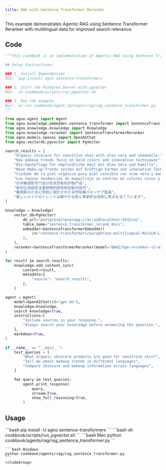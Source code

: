 ```yaml
---
title: RAG with Sentence Transformer Reranker
---
```


This example demonstrates Agentic RAG using Sentence Transformer Reranker with multilingual data for improved search relevance.

## Code

```python cookbook/agents/rag/rag_sentence_transformer.py
"""This cookbook is an implementation of Agentic RAG using Sentence Transformer Reranker with multilingual data.

## Setup Instructions:

### 1. Install Dependencies
Run: `pip install agno sentence-transformers`

### 2. Start the Postgres Server with pgvector
Run: `sh cookbook/scripts/run_pgvector.sh`

### 3. Run the example
Run: `uv run cookbook/agent_concepts/rag/rag_sentence_transformer.py`
"""

from agno.agent import Agent
from agno.knowledge.embedder.sentence_transformer import SentenceTransformerEmbedder
from agno.knowledge.knowledge import Knowledge
from agno.knowledge.reranker import SentenceTransformerReranker
from agno.models.openai import OpenAIChat
from agno.vectordb.pgvector import PgVector

search_results = [
    "Organic skincare for sensitive skin with aloe vera and chamomile.",
    "New makeup trends focus on bold colors and innovative techniques",
    "Bio-Hautpflege für empfindliche Haut mit Aloe Vera und Kamille",
    "Neue Make-up-Trends setzen auf kräftige Farben und innovative Techniken",
    "Cuidado de la piel orgánico para piel sensible con aloe vera y manzanilla",
    "Las nuevas tendencias de maquillaje se centran en colores vivos y técnicas innovadoras",
    "针对敏感肌专门设计的天然有机护肤产品",
    "新的化妆趋势注重鲜艳的颜色和创新的技巧",
    "敏感肌のために特別に設計された天然有機スキンケア製品",
    "新しいメイクのトレンドは鮮やかな色と革新的な技術に焦点を当てています",
]

knowledge = Knowledge(
    vector_db=PgVector(
        db_url="postgresql+psycopg://ai:ai@localhost:5532/ai",
        table_name="sentence_transformer_rerank_docs",
        embedder=SentenceTransformerEmbedder(
            id="sentence-transformers/paraphrase-multilingual-MiniLM-L12-v2"
        ),
    ),
    reranker=SentenceTransformerReranker(model="BAAI/bge-reranker-v2-m3"),
)

for result in search_results:
    knowledge.add_content_sync(
        content=result,
        metadata={
            "source": "search_results",
        },
    )

agent = Agent(
    model=OpenAIChat(id="gpt-4o"),
    knowledge=knowledge,
    search_knowledge=True,
    instructions=[
        "Include sources in your response.",
        "Always search your knowledge before answering the question.",
    ],
    markdown=True,
)

if __name__ == "__main__":
    test_queries = [
        "What organic skincare products are good for sensitive skin?",
        "Tell me about makeup trends in different languages",
        "Compare skincare and makeup information across languages",
    ]

    for query in test_queries:
        agent.print_response(
            query,
            stream=True,
            show_full_reasoning=True,
        )
```

## Usage

<Steps>
  <Snippet file="create-venv-step.mdx" />

  <Step title="Install libraries">
    ```bash
    pip install -U agno sentence-transformers
    ```
  </Step>

  <Step title="Start Postgres with pgvector">
    ```bash
    sh cookbook/scripts/run_pgvector.sh
    ```
  </Step>

  <Step title="Run Agent">
    <CodeGroup>
    ```bash Mac
    python cookbook/agents/rag/rag_sentence_transformer.py
    ```
    
    ```bash Windows  
    python cookbook/agents/rag/rag_sentence_transformer.py
    ```
    </CodeGroup>
  </Step>
</Steps>
